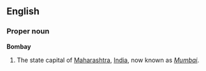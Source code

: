 ==English==
===Proper noun===
'''Bombay'''

# The state capital of [[Maharashtra]], [[India]], now known as ''[[Mumbai]]''.
